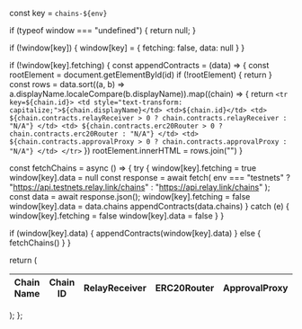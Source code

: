 
const key = `chains-${env}`

if (typeof window === "undefined") {
  return null;
}

if (!window[key]) {
  window[key] = {
    fetching: false,
    data: null
  }
}

if (!window[key].fetching) {
  const appendContracts = (data) => {
    const rootElement = document.getElementById(id)
    if (!rootElement) {
      return
    }
    const rows = data.sort((a, b) => a.displayName.localeCompare(b.displayName)).map((chain) => {
      return `<tr key=${chain.id}>
        <td style="text-transform: capitalize;">${chain.displayName}</td>
        <td>${chain.id}</td>
        <td>
          ${chain.contracts.relayReceiver > 0
            ? chain.contracts.relayReceiver
            : "N/A"}
        </td>
        <td>
          ${chain.contracts.erc20Router > 0
            ? chain.contracts.erc20Router
            : "N/A"}
        </td>
        <td>
          ${chain.contracts.approvalProxy > 0
            ? chain.contracts.approvalProxy
            : "N/A"}
        </td>
      </tr>`
    })
    rootElement.innerHTML = rows.join("")
  }

  const fetchChains = async () => {
    try {
      window[key].fetching = true
      window[key].data = null
      const response = await fetch(
        env === "testnets"
        ? "https://api.testnets.relay.link/chains"
        : "https://api.relay.link/chains"
        );
        const data = await response.json();
        window[key].fetching = false
        window[key].data = data.chains
        appendContracts(data.chains)
    } catch (e) {
      window[key].fetching = false
      window[key].data = false
    }
  }

  if (window[key].data) {
    appendContracts(window[key].data)
  } else {
    fetchChains()
  }
}

return (

<table style={{ width: "100%", borderSpacing: "48px" }} className="relay-table">
  <thead
    style={{
      borderBottom: "1px solid rgb(227 226 230)",
      paddingBottom: 5,
      width: "100%",
      fontSize: 16,
    }}
  >
    <tr style={{ textAlign: "left" }}>
      <th>Chain Name</th>
      <th>Chain ID</th>
      <th>RelayReceiver</th>
      <th>ERC20Router</th>
      <th>ApprovalProxy</th>
    </tr>
  </thead>
  <tbody id={id}>
  </tbody>
</table>
); };
